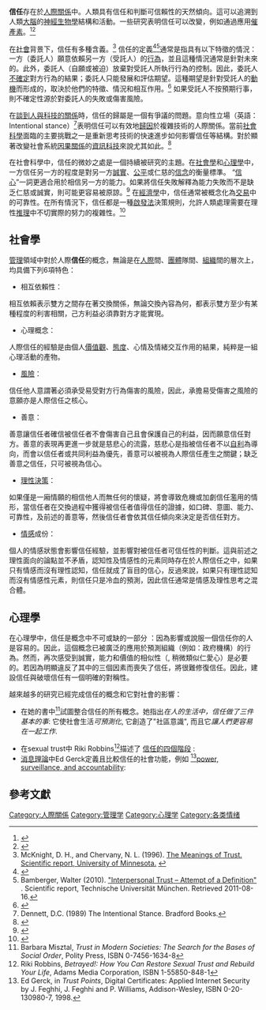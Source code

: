 {{Multiple issues|
{{Prose|time=2021-10-30T10:40:53+00:00}}
{{Refimprove|time=2021-10-30T10:40:53+00:00}}
}}
{{情绪侧栏}}
'''信任'''存在於[[人際關係|人際關係]]中。人類具有信任和判斷可信賴性的天然傾向。這可以追溯到人類[[大腦|大腦]]的[[神經生物學|神經生物學]]結構和活動。一些研究表明信任可以改變，例如通過應用[[催產素|催產素]]。<ref>{{cite journal|title=Oxytocin increases trust in humans|url=https://archive-ouverte.unige.ch/unige:101739|first1=M.|last2=Heinrichs|first2=M.|journal=Nature|issue=7042|doi=10.1038/nature03701|year=2005|volume=435|pages=673–676|bibcode=2005Natur.435..673K|pmid=15931222|last3=Zak|first3=P. J.|last4=Fischbacher|first4=U.|last5=Fehr|first5=E.|last1=Kosfeld|s2cid=1234727|access-date=2021-12-20|archive-date=2020-08-03|archive-url=https://web.archive.org/web/20200803074221/https://archive-ouverte.unige.ch/unige:101739}}</ref><ref>{{Cite journal|title=Trust and Growth|url=https://archive.org/details/sim_economic-journal_2001-03_111_470/page/295|first1=Paul|last2=Knack|first2=Stephen|date=2001|journal=Economic Journal|issue=470|doi=10.1111/1468-0297.00609|volume=111|pages=295–321|last1=Zak}}</ref>

在[[社會|社會]]背景下，信任有多種含義。<ref>McKnight, D. H., and Chervany, N. L. (1996). [http://www.misrc.umn.edu/wpaper/wp96-04.htm The Meanings of Trust. Scientific report, University of Minnesota.] {{webarchive|url=https://web.archive.org/web/20110930083112/http://www.misrc.umn.edu/wpaper/wp96-04.htm|date=2011-09-30}}</ref> 信任的定義<ref name="Mayer">{{cite journal|title=An integrative model of organizational trust|url=https://archive.org/details/sim_academy-of-management-review_1995-07_20_3/page/709|first1=R.C.|last2=Davis|first2=J.H.|journal=Academy of Management Review|issue=3|doi=10.5465/amr.1995.9508080335|year=1995|volume=20|pages=709–734|last3=Schoorman|first3=F.D.|last1=Mayer|citeseerx=10.1.1.457.8429}}</ref><ref>Bamberger, Walter (2010). [http://www.ldv.ei.tum.de/en/research/fidens/interpersonal-trust/ "Interpersonal Trust – Attempt of a Definition"] {{Wayback|url=http://www.ldv.ei.tum.de/en/research/fidens/interpersonal-trust/ |date=20190923163812 }}. Scientific report, Technische Universität München. Retrieved 2011-08-16.</ref>通常是指具有以下特徵的情況：一方（委託人）願意依賴另一方（受託人）的[[社會行動|行為]]，並且這種情況通常是針對未來的。此外，委託人（自願或被迫）放棄對受託人所執行行為的控制。因此，委託人[[不確定性|不確定]]對方行為的結果；委託人只能發展和評估期望。這種期望是針對受託人的[[動機|動機]]而形成的，取決於他們的特徵、情況和相互作用。<ref name=":0">{{Cite book|last=Hardin|first=Russell|url=https://books.google.com/books?id=juqFAwAAQBAJ&q=trust&pg=PR9|title=Trust and Trustworthiness|date=2002-03-21|publisher=Russell Sage Foundation|isbn=978-1-61044-271-8|language=en|access-date=2021-12-20|archive-date=2022-04-17|archive-url=https://web.archive.org/web/20220417115344/https://books.google.com/books?id=juqFAwAAQBAJ&q=trust&pg=PR9}}</ref> 如果受託人不按預期行事，則不確定性源於對委託人的失敗或傷害風險。

在[[科技與社會|談到人與科技的關係]]時，信任的歸屬是一個有爭議的問題。意向性立場（英語：Intentional stance）<ref>Dennett, D.C. (1989) The Intentional Stance. Bradford Books.</ref>表明信任可以有效地[[歸因|歸因]]於複雜技術的人際關係。當前[[社會科學|社會科學]]面臨的主要挑戰之一是重新思考技術的快速進步如何影響信任等結構。對於顯著改變社會系統[[因果關係|因果關係]]的[[資訊科技|資訊科技]]來說尤其如此。<ref>{{Cite book|last=Luhmann, Niklas, 1927-1998.|url=https://www.worldcat.org/oclc/57422783|title=Risk : a sociological theory|date=2005|publisher=Aldine Transaction|isbn=0-202-30764-6|edition=1st paperback|location=New Brunswick, N.J.|oclc=57422783}}</ref>

在社會科學中，信任的微妙之處是一個持續被研究的主題。在[[社會學|社會學]]和[[心理學|心理學]]中，一方信任另一方的程度是對另一方[[誠實|誠實]]、[[公平|公平]]或仁慈的[[信念|信念]]的衡量標準。 “[[信心|信心]]”一詞更適合用於相信另一方的能力。如果將信任失敗解釋為能力失敗而不是缺乏仁慈或誠實，則可能更容易被原諒。<ref>{{cite book|url=https://books.google.com/books?id=MNkr0r5QZIYC&q=failure+in+trust+lack+of+competence&pg=PA54|title=Trust: Forms, Foundations, Functions, Failures and Figures|first=B.|last=Nooteboom|year=2017|publisher=Edward Elgar Publishing|access-date=29 October 2017|via=Google Books|isbn=9781781950883|archive-date=2022-03-23|archive-url=https://web.archive.org/web/20220323140304/https://books.google.com/books?id=MNkr0r5QZIYC&q=failure+in+trust+lack+of+competence&pg=PA54}}</ref> 在[[經濟學|經濟學]]中，信任通常被概念化為[[交易|交易]]中的可靠性。在所有情況下，信任都是一種[[啟發法|啟發法]]決策規則，允許人類處理需要在理性[[推理|推理]]中不切實際的努力的複雜性。<ref>{{Cite journal|title=Trust as a heuristic|url=https://www.researchgate.net/publication/309107248|first1=Roy|last2=Brinsfield|first2=Chad|date=2011|journal=Framing Matters: Perspectives on Negotiation Research and Practice in Communication|publisher=Peter Lang Publishing|last1=Lewicki}}</ref>

==社會學==
[[管理|管理]]領域中對於人際'''信任'''的概念，無論是在[[人際|人際]]間、[[團體|團體]]隊間、[[组织_(社会学)|組織]]間的層次上，均具備下列6項特色：

*相互依賴性：
相互依賴表示雙方之間存在著交換關係，無論交換內容為何，都表示雙方至少有某種程度的利害相關，己方利益必須靠對方才能實現。
*心理概念：
人際信任的經驗是由個人[[價值觀|價值觀]]、[[態度|態度]]、心情及情緒交互作用的結果，純粹是一組心理活動的產物。
*[[風險|風險]]：
信任他人意謂著必須承受易受對方行為傷害的風險，因此，承擔易受傷害之風險的意願亦是人際信任之核心。
*善意：
善意讓信任者確信被信任者不會傷害自己且會保護自己的利益，因而願意信任對方。善意的表現再更進一步就是慈悲心的流露，慈悲心是指被信任者不以[[自利|自利]]為導向，而會以信任者或共同利益為優先，善意可以被視為人際信任產生之關鍵；缺乏善意之信任，只可被視為信心。
*[[理性決策|理性決策]]：
如果僅是一廂情願的相信他人而無任何的懷疑，將會導致危機或加劇信任濫用的情形，當信任者在交換過程中獲得被信任者值得信任的證據，如口碑、意圖、能力、可靠性，及前述的善意等，然後信任者會依其信任傾向來決定是否信任對方。
*[[情感|情感]]成份：
個人的情感狀態會影響信任經驗，並影響對被信任者可信任性的判斷。這與前述之理性面向的論點並不矛盾，認知性及情感性的元素同時存在於人際信任之中，如果只有情感而沒有理性認知，信任就成了盲目的信心，反過來說，如果只有理性認知而沒有情感性元素，則信任只是冷血的預測，因此信任通常是情感及理性思考之混合體。
==心理學==
在心理學中，信任是{{tsl|en|Social influence|社會影響}}概念中不可或缺的一部分 ：因為影響或說服一個信任你的人是容易的。因此，這個概念已被廣泛的應用於預測組織（例如：政府機構）的行為。然而，再次感受到誠實，能力和價值的相似性（{{lang|en|value similarity}}, 稍微類似仁愛心）是必要的。若因為明顯違反了其中的三個因素而喪失了信任，將很難修復信任。因此，建設信任與破壞信任有一個明確的對稱性。

越來越多的研究已經完成信任的概念和它對社會的影響：
*{{lang|en|Barbara Misztal}}在她的書中<ref name="BarbaraMisztal">Barbara Misztal, ''Trust in Modern Societies: The Search for the Bases of Social Order'', Polity Press, ISBN 0-7456-1634-8</ref>試圖整合信任的所有概念。她指出''在人的生活中，信任做了三件基本的事'': 它使社會生活''可預測化'', 它創造了"社區意識", 而且它''讓人們更容易在一起工作''.
*在sexual trust中 Riki Robbins<ref name="RikiRobbins">Riki Robbins, ''Betrayed!: How You Can Restore Sexual Trust and Rebuild Your Life'', Adams Media Corporation, ISBN 1-55850-848-1</ref>描述了 [http://www.innerself.com/Relationships/Four_Stages_of_Trust.htm 信任的四個階段] {{Wayback|url=http://www.innerself.com/Relationships/Four_Stages_of_Trust.htm |date=20171206053055 }}:
*[[信息论|消息理論]]中Ed Gerck定義且比較信任的社會功能，例如 <ref name="Ed Gerck">Ed Gerck, in ''Trust Points'', Digital Certificates: Applied Internet Security by J. Feghhi, J. Feghhi and P. Williams, Addison-Wesley, ISBN 0-20-130980-7, 1998.</ref>[https://web.archive.org/web/20080521041640/http://mcwg.org/mcg-mirror/trustdef.htm power, surveillance, and accountability]:

== 參考文獻 ==
{{reflist|30em}}

{{Authority control}}

[[Category:人際關係|Category:人際關係]]
[[Category:管理学|Category:管理学]]
[[Category:心理学|Category:心理学]]
[[Category:各类情绪|Category:各类情绪]]
